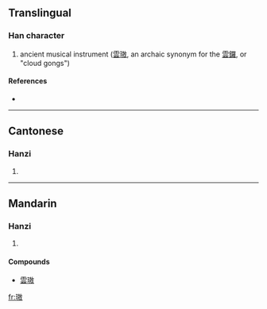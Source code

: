 ==Translingual==

===Han character===
{{Han char|rn=96|rad=玉|as=11|sn=15|four=1814<sub>0</sub>|canj=一土土尸大 (MGGSK), 一土手尸大 (MGQSK)}}

# ancient musical instrument ([[雲璈]], an archaic synonym for the [[雲鑼]], or "cloud gongs")

====References====
* {{Han ref|kx=0741.060|dkj=21204|dj=1150.240|hdz=21133.040|uh=7488|ud=29832|bh=E6A9|bd=59049}}

----

==Cantonese==

===Hanzi===
{{yue-hanzi|jyut=|y=ngou6}}

# {{defn|Cantonese|sort=玉11}}

----

==Mandarin==

===Hanzi===
{{cmn-hanzi|pin=[[áo]] ([[ao2]])|wg=ao<sup>2</sup>}}

# {{defn|Mandarin|sort=玉11}}

====Compounds====
*[[雲璈]]

[[fr:璈]]